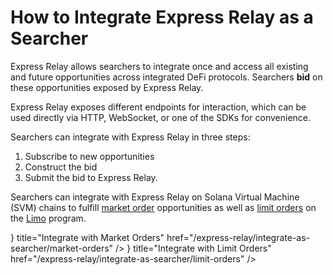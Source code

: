 
# How to Integrate Express Relay as a Searcher

Express Relay allows searchers to integrate once and access all existing and future opportunities across integrated DeFi protocols.
Searchers **bid** on these opportunities exposed by Express Relay.

Express Relay exposes different endpoints for interaction, which can be used directly via HTTP, WebSocket, or one of the SDKs for convenience.

Searchers can integrate with Express Relay in three steps:

1. Subscribe to new opportunities
2. Construct the bid
3. Submit the bid to Express Relay.

Searchers can integrate with Express Relay on Solana Virtual Machine (SVM) chains to fulfill [market order](./integrate-as-searcher/market-orders.mdx) opportunities as well as [limit orders](./integrate-as-searcher/limit-orders.mdx) on the [Limo](https://solscan.io/account/LiMoM9rMhrdYrfzUCxQppvxCSG1FcrUK9G8uLq4A1GF) program.

<Cards>
  <Card
    icon={<CodeIcon />}
    title="Integrate with Market Orders"
    href="/express-relay/integrate-as-searcher/market-orders"
  />
  <Card
    icon={<CodeIcon />}
    title="Integrate with Limit Orders"
    href="/express-relay/integrate-as-searcher/limit-orders"
  />
</Cards>
